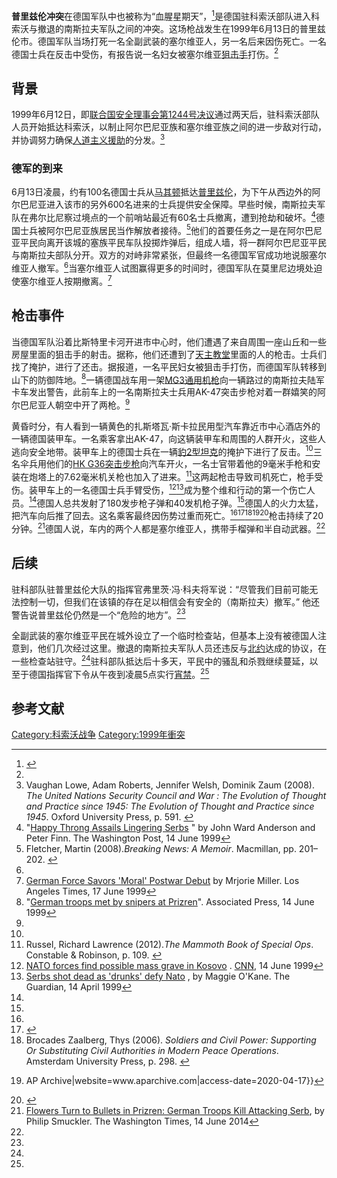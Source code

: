 {{Infobox military conflict
| conflict= 普里兹伦冲突
| partof= [[科索沃战争|科索沃战争]]的后续
| image= German KFOR armoured vehicle, 1999.jpg
| image_size= 300px
| caption= 在科索沃的德国[[黄鼠狼步兵战车|黄鼠狼步兵战车]]和人员（1999年）
| date= 1999年6月13日
| place={{flagicon|FR Yugoslavia}}[[科索沃|科索沃]][[普里兹伦|普里兹伦]]
| coordinates= {{coord|42|12|34.92|N|20|44|29|E|display=inline,title}}
| map_type= Kosovo
| map_relief= yes
| map_size= 300px
| map_marksize= 5
| map_caption= 
| map_label= 
| territory= 
| result= 驻科部队保卫了普里兹伦
| combatant1= [[File:Insignia_NATO_Army_KFOR.svg|border]]科索沃部队<br/>{{flagicon|Germany}}[[德国联邦国防军陆军|德国联邦国防军陆军]]
| combatant2= {{flagicon|FR Yugoslavia}}南斯拉夫的散兵
| commander1= {{flagicon|Germany}}弗里茨·冯·科夫<ref name=fritz>"[https://www.nytimes.com/1999/06/28/world/crisis-balkans-peacekeepers-germans-plan-curfew-crime-rises-city.html Germans Plan Curfew as Crime Rises in a City] {{Wayback|url=https://www.nytimes.com/1999/06/28/world/crisis-balkans-peacekeepers-germans-plan-curfew-crime-rises-city.html |date=20190228070122 }}" by Ian Fisher. [[The_New_York_Times|The New York Times]], 28 June 1999</ref>
| commander2= {{flagicon|FR Yugoslavia}}内波萨·帕夫科维奇<ref>[https://www.pbs.org/wgbh/pages/frontline/shows/kosovo/interviews/pavkovic.html Interviews Commander Nebojša Pavković] {{Wayback|url=https://www.pbs.org/wgbh/pages/frontline/shows/kosovo/interviews/pavkovic.html |date=20200903002630 }} Frontline. Retrieved on 18 March 2015</ref>
| strength1= 700人
| strength2= 未知
| casualties1= 1人受伤
| casualties2=2人死亡
| notes=1平民受伤
| campaignbox= {{Campaignbox 科索沃战争}}
}}

'''普里兹伦冲突'''在德国军队中也被称为“血腥星期天”，<ref name=":1">{{Cite web|url=https://www.spiegel.de/spiegel/print/d-15613835.html|title=BUNDESWEHR : "Der Kampf, das ist das Äußerste"|last=Koelbl|first=Susanne|date=2000-02-07|website=www.spiegel.de|access-date=2020-04-18|archive-date=2021-03-10|archive-url=https://web.archive.org/web/20210310140225/https://www.spiegel.de/spiegel/print/d-15613835.html|dead-url=no}}</ref>是德国驻科索沃部队进入科索沃与撤退的南斯拉夫军队之间的冲突。这场枪战发生在1999年6月13日的普里兹伦市。德国军队当场打死一名全副武装的塞尔维亚人，另一名后来因伤死亡。一名德国士兵在反击中受伤，有报告说一名妇女被塞尔维亚[[狙击手|狙击手]]打伤。<ref name="snp" />
== 背景 ==
1999年6月12日，即[[联合国安全理事会第1244号决议|联合国安全理事会第1244号决议]]通过两天后，驻科索沃部队人员开始抵达科索沃，以制止阿尔巴尼亚族和塞尔维亚族之间的进一步敌对行动，并协调努力确保[[人道主义援助|人道主义援助]]的分发。<ref>Vaughan Lowe, Adam Roberts, Jennifer Welsh, Dominik Zaum (2008). ''The United Nations Security Council and War : The Evolution of Thought and Practice since 1945: The Evolution of Thought and Practice since 1945''. Oxford University Press, p. 591. {{ISBN|0191538582}}</ref>
=== 德军的到来 ===
6月13日凌晨，约有100名德国士兵从[[马其顿|马其顿]]抵达[[普里兹伦|普里兹伦]]，为下午从西边{{convert|10|mi}}外的阿尔巴尼亚进入该市的另外600名进来的士兵提供安全保障。早些时候，南斯拉夫军队在弗尔比尼察过境点的一个前哨站最近有60名士兵撤离，遭到抢劫和破坏。<ref name="george">"[https://www.washingtonpost.com/wp-srv/inatl/longterm/balkans/stories/prizren061499.htm Happy Throng Assails Lingering Serbs] {{Wayback|url=https://www.washingtonpost.com/wp-srv/inatl/longterm/balkans/stories/prizren061499.htm |date=20160305040201 }}" by John Ward Anderson and Peter Finn. The Washington Post, 14 June 1999</ref>德国士兵被阿尔巴尼亚族居民当作解放者接待。<ref name="break">Fletcher, Martin (2008).''Breaking News: A Memoir''. Macmillan, pp. 201–202. {{ISBN|1429974869}}</ref>他们的首要任务之一是在阿尔巴尼亚平民向离开该城的塞族平民车队投掷炸弹后，组成人墙，将一群阿尔巴尼亚平民与南斯拉夫部队分开。双方的对峙非常紧张，但最终一名德国军官成功地说服塞尔维亚人撤军。<ref name="george" />当塞尔维亚人试图赢得更多的时间时，德国军队在莫里尼边境处迫使塞尔维亚人按期撤离。<ref name="la">[http://articles.latimes.com/1999/jun/17/news/mn-47462 German Force Savors 'Moral' Postwar Debut] {{Wayback|url=http://articles.latimes.com/1999/jun/17/news/mn-47462 |date=20140504061125 }} by Mrjorie Miller. Los Angeles Times, 17 June 1999</ref>

== 枪击事件 ==
当德国军队沿着比斯特里卡河开进市中心时，他们遭遇了来自周围一座山丘和一些房屋里面的狙击手的射击。据称，他们还遭到了[[天主教堂|天主教堂]]里面的人的枪击。士兵们找了掩护，进行了还击。据报道，一名平民妇女被狙击手打伤，而德国军队转移到山下的防御阵地。<ref name="snp">"[https://news.google.com/newspapers?nid=1454&dat=19990614&id=vHpaAAAAIBAJ&sjid=1R4EAAAAIBAJ&pg=6559,5865079 German troops met by snipers at Prizren]". Associated Press, 14 June 1999</ref>一辆德国战车用一架[[MG3通用机枪|MG3通用机枪]]向一辆路过的南斯拉夫陆军卡车发出警告，此前车上的一名南斯拉夫士兵用AK-47突击步枪对着一群嬉笑的阿尔巴尼亚人朝空中开了两枪。<ref name="george" />

黄昏时分，有人看到一辆黄色的扎斯塔瓦·斯卡拉民用型汽车靠近市中心酒店外的一辆德国装甲车。一名乘客拿出AK-47，向这辆装甲车和周围的人群开火，这些人逃向安全地带。装甲车上的德国士兵在一辆[[豹2型坦克|豹2型坦克]]的掩护下进行了反击。<ref name=":0" />三名伞兵用他们的[[HK_G36突击步枪|HK G36突击步枪]]向汽车开火，一名士官带着他的9毫米手枪和安装在炮塔上的7.62毫米机关枪也加入了进来。<ref>Russel, Richard Lawrence (2012).'' The Mammoth Book of Special Ops''. Constable & Robinson, p. 109. {{ISBN|1780336985}}</ref>这两起枪击导致司机死亡，枪手受伤。装甲车上的一名德国士兵手臂受伤，<ref name=":0">[http://edition.cnn.com/WORLD/europe/9906/14/kosovo.01/ NATO forces find possible mass grave in Kosovo] {{Wayback|url=http://edition.cnn.com/WORLD/europe/9906/14/kosovo.01/ |date=20200130211952 }}. [[CNN|CNN]], 14 June 1999</ref><ref>[https://www.theguardian.com/world/1999/jun/14/maggieokane.nicholaswatt Serbs shot dead as 'drunks' defy Nato] {{Wayback|url=https://www.theguardian.com/world/1999/jun/14/maggieokane.nicholaswatt |date=20160304204640 }}, by Maggie O'Kane. The Guardian, 14 April 1999</ref>成为整个维和行动的第一个伤亡人员。<ref name="george" />德国人总共发射了180发步枪子弹和40发机枪子弹。<ref name=":1" />德国人的火力太猛，把汽车向后推了回去。这名乘客最终因伤势过重而死亡。<ref name="break" /><ref>{{Cite web|url=http://www.independent.co.uk/news/serbs-killed-in-clashes-with-nato-peace-force-1099990.html|title=Serbs killed in clashes with Nato peace force|date=1999-06-14|website=The Independent|language=en|access-date=2020-04-17}}</ref><ref>Brocades Zaalberg, Thys (2006). ''Soldiers and Civil Power: Supporting Or Substituting Civil Authorities in Modern Peace Operations''. Amsterdam University Press, p. 298. {{ISBN|9053567925}}
</ref><ref>{{Cite web|url=http://www.aparchive.com/metadata/Any/cbd964539e15c051e44c2c49ff99f03d|title=Kosovo: Prizren: German NATO Troops kill Serb Snipers {{!}} AP Archive|website=www.aparchive.com|access-date=2020-04-17}}</ref><ref>{{Cite book|last=Friesendorf|first=Cornelius|url=https://books.google.com/books?id=EgpaDwAAQBAJ&q=Prizren+German+troops+killed&pg=PA154|title=How Western Soldiers Fight: Organizational Routines in Multinational Missions|publisher=Cambridge University Press|year=2018|isbn=978-1-108-42910-8|pages=154|language=en}}</ref>枪击持续了20分钟。<ref>[https://www.questia.com/read/1G1-56766596 Flowers Turn to Bullets in Prizren: German Troops Kill Attacking Serb], by Philip Smuckler. The Washington Times, 14 June 2014</ref>德国人说，车内的两个人都是塞尔维亚人，携带手榴弹和半自动武器。<ref name="snp" />

== 后续 ==
驻科部队驻普里兹伦大队的指挥官弗里茨·冯·科夫将军说：“尽管我们目前可能无法控制一切，但我们在该镇的存在足以相信会有安全的（南斯拉夫）撤军。” 他还警告说普里兹伦仍然是一个“危险的地方”。<ref name="snp" />

全副武装的塞尔维亚平民在城外设立了一个临时检查站，但基本上没有被德国人注意到，他们几次经过这里。撤退的南斯拉夫军队人员还违反与[[北约|北约]]达成的协议，在一些检查站驻守。<ref name="george" />驻科部队抵达后十多天，平民中的骚乱和杀戮继续蔓延，以至于德国指挥官下令从午夜到凌晨5点实行[[宵禁|宵禁]]。<ref name="la" />

== 参考文献 ==
{{reflist}}

[[Category:科索沃战争|Category:科索沃战争]]
[[Category:1999年衝突|Category:1999年衝突]]